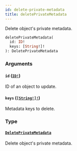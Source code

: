 ```yaml
---
id: delete-private-metadata
title: deletePrivateMetadata
---
```


Delete object's private metadata.

```graphql
deletePrivateMetadata(
  id: ID!
  keys: [String!]!
): DeletePrivateMetadata

```

### Arguments

#### `id` ([`ID!`](../../../developer/api-reference/scalars/id))

ID of an object to update.

#### `keys` ([`[String!]!`](../../../developer/api-reference/scalars/string))

Metadata keys to delete.

### Type

#### [`DeletePrivateMetadata`](../../../developer/api-reference/objects/delete-private-metadata)

Delete object's private metadata.
